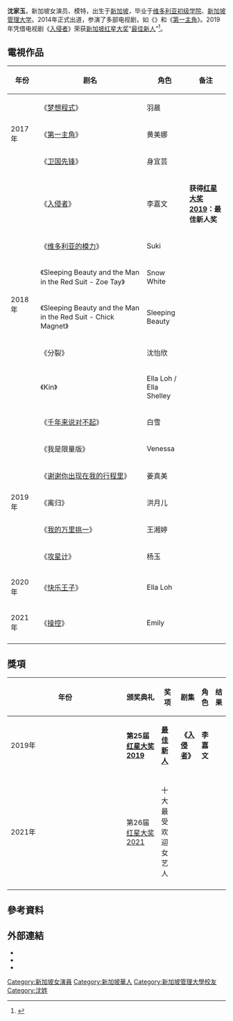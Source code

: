 {{艺人
|姓名 = 沈家玉
|类型 = 女演员
|图片 = <!-- 檔案不存在 Jasmine Sim in Starawards.jpg -->
|图片尺寸 = 250px
|图片简介 = 2019年4月红星大奖
|英文名 = Jasmine
|羅馬拼音 = Sim Jia Yu
|昵称 = 
|国籍 = {{SIN}}
| 民族 = [[汉族|汉族]]
| 出生日期 = {{Birth date and age|1993|11|22}}
| 出生地点 = {{SIN}}
| 职业 = [[演员|演员]]<br>[[模特|模特]]
| 语言 = [[华语|华语]],[[英语|英语]]
| 教育程度 = [[维多利亚初级学院|维多利亚初级学院]]<br>[[新加坡管理大学|新加坡管理大学]]<ref>{{cite news|last1=|first1=|title=More about Jasmine Sim|url=http://www.tnp.sg/entertainment/new-face-2014-jasmine|publisher=The New Paper|date=19 September 2014|accessdate=2020-12-03|archive-date=2018-04-23|archive-url=https://web.archive.org/web/20180423210759/http://www.tnp.sg/entertainment/new-face-2014-jasmine|dead-url=no}}</ref>
| 演奏乐器 = 
| 活跃年代 = 2014年至今
| 经纪公司 = [[新传媒_(新加坡)|新传媒]]（2014年-）
| 网站 = 
| IMDb = 3437899
| 代表作 =电视剧<BR>2017年《{{le|梦想程式|Dream Coder}}》<BR>2018年《[[入侵者|入侵者]]》
}}

'''沈家玉'''{{BD|1993年|11月22日|catIdx=S沈}}，新加坡女演员、模特，出生于[[新加坡|新加坡]]，毕业于[[维多利亚初级学院|维多利亚初级学院]]、[[新加坡管理大学|新加坡管理大学]]。2014年正式出道，参演了多部电视剧，如《{{le|梦想程式|Dream Coder}}》和《[[第一主角|第一主角]]》。2019年凭借电视剧《[[入侵者|入侵者]]》荣获[[新加坡|新加坡]][[红星大奖|红星大奖]]“[[红星大奖奖项列表|最佳新人]]”<ref>{{cite news|last1=Tan|first1=Julia|title=Jasmine Sim on a "lucky" acting journey|url=http://www.tnp.sg/lifestyle/others/fashion-model-jasmine-sim-lucky-acting-journey|publisher=The New Paper|date=9 June 2017|accessdate=2020-12-03|archive-date=2018-08-09|archive-url=https://web.archive.org/web/20180809121742/https://www.tnp.sg/lifestyle/others/fashion-model-jasmine-sim-lucky-acting-journey|dead-url=no}}</ref>。

==電視作品==
{|class="wikitable" width="80%" style="text-align:center;"
!style="width:10%"|'''年份'''||style="width:40%"|'''剧名'''||style="width:15%"|'''角色'''||style="width:15%"|'''备注'''
|-
|rowspan="3"|2017年
|《[[梦想程式|梦想程式]]》||羽晨||
|-
|《[[第一主角|第一主角]]》||黄美娜||
|-
|《[[卫国先锋|卫国先锋]]》||身宜芸||
|-
|rowspan="7"|2018年
|《[[入侵者_(新加坡电视剧)|入侵者]]》
|李嘉文
|'''获得[[红星大奖2019|红星大奖2019]]：最佳新人奖'''
|-
|《[[维多利亚的模力|维多利亚的模力]]》||Suki||
|-
|《Sleeping Beauty and the Man in the Red Suit - Zoe Tay》||Snow White||
|-
|《Sleeping Beauty and the Man in the Red Suit - Chick Magnet》||Sleeping Beauty||
|-
|《分裂》||沈怡欣||
|-
|《Kin》||Ella Loh / Ella Shelley||
|-
|《[[千年来说对不起|千年来说对不起]]》||白雪||
|-
|rowspan="5"|2019年
|《我是限量版》||Venessa||
|-
|《[[谢谢你出现在我的行程里|谢谢你出现在我的行程里]]》||姜真美||
|-
|《离归》||洪月儿||
|-
|《[[我的万里挑一|我的万里挑一]]》||王湘婷||
|-
|《[[攻星计|攻星计]]》||杨玉||
|-
|2020年
|《[[快乐王子_(新加坡电视剧)|快乐王子]]》||Ella Loh||
|-
|2021年
|《[[操控|操控]]》||Emily||
|-
|}

==獎項==
{| class="wikitable" width="80%"
|-align=center
! width="9%"|年份
! width="18%"|颁奖典礼
! width="14%"|奖项
! width="14%"|剧集
! width="15%"|角色
! width="10%"|结果
|- align=center
| rowspan="1"|2019年
| '''第25届 [[红星大奖2019|红星大奖2019]]'''
| '''[[紅星大獎獎項列表#最佳新人|最佳新人]]'''
| '''《[[入侵者_(新加坡电视剧)|入侵者]]》'''
| '''李嘉文'''
| {{won|获奖}}
|-
|- align=center
| rowspan="1"|2021年
| 第26届 [[红星大奖2021|红星大奖2021]]
| 十大最受欢迎女艺人
| {{n/a|不适用}}
| {{n/a|不适用}}
| {{nom|入围30大}}
|-
|}

==參考資料==
{{reflist}}

==外部連結==
* {{instagram|jskg}}
* {{imdb name|9786207}}
* {{douban people|1408716}}

{{紅星大獎最佳新人|[[黄暄婷|黄暄婷]]|2019|[[张哲通|张哲通]]}}

[[Category:新加坡女演員|Category:新加坡女演員]]
[[Category:新加坡華人|Category:新加坡華人]]
[[Category:新加坡管理大學校友|Category:新加坡管理大學校友]]
[[Category:沈姓|Category:沈姓]]
